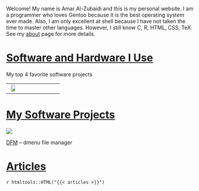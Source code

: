 Welcome! My name is Amar Al-Zubaidi and this is my personal website. I am a programmer who loves Gentoo because it is the best operating system ever made. Also, I am only excellent at shell because I have not taken the time to master other languages. However, I still know C, R, HTML, CSS, TeX. See my [about](/about/) page for more details.

# [Software and Hardware I Use](/programs/)

<p class="caption">My top 4 favorite software projects</p>
<table>
<tbody>
<tr>
<td style="text-align:center; width:25%"><img class="img-zoomable" src="https://www.gentoo.org/assets/img/logo/gentoo-logo.png" alt="" width="80%" />
</td>
<td style="text-align:center; width:25%"><img class="img-zoomable" src="https://wikiless.org/media/wikipedia/commons/thumb/1/1f/Z_Shell_Logo_Color_Horizontal.svg/529px-Z_Shell_Logo_Color_Horizontal.svg.png" alt="" />
</td>
<td style="text-align:center; width:25%"><img class="img-zoomable" src="https://wikiless.org/media/wikipedia/commons/thumb/9/9a/ImageMagick_logo.svg/579px-ImageMagick_logo.svg.png" alt="" />
</td>
<td style="text-align:center; width:25%"><img class="img-zoomable" src="https://raw.githubusercontent.com/rstudio/rmarkdown/main/man/figures/logo.png" alt="" />
</td>
</tr>
</tbody>
</table>

# [My Software Projects](/projects/)

![](/images/dfm.gif)
<p class="caption"><a href="https://github.com/amarakon/dfm">DFM<a/> – dmenu file manager</p>

# [Articles](/articles/)

`r htmltools::HTML("{{< articles >}}")`
